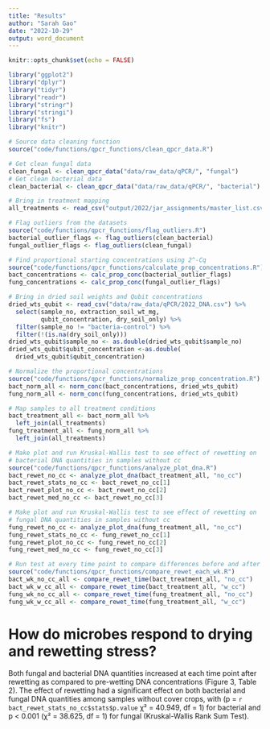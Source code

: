 ```yaml
---
title: "Results"
author: "Sarah Gao"
date: "2022-10-29"
output: word_document
---
```


```r
knitr::opts_chunk$set(echo = FALSE)
```
```r

library("ggplot2")
library("dplyr")
library("tidyr")
library("readr")
library("stringr")
library("stringi")
library("fs")
library("knitr")

```

```r

# Source data cleaning function
source("code/functions/qpcr_functions/clean_qpcr_data.R")

# Get clean fungal data
clean_fungal <- clean_qpcr_data("data/raw_data/qPCR/", "fungal")
# Get clean bacterial data
clean_bacterial <- clean_qpcr_data("data/raw_data/qPCR/", "bacterial")

# Bring in treatment mapping
all_treatments <- read_csv("output/2022/jar_assignments/master_list.csv")

# Flag outliers from the datasets
source("code/functions/qpcr_functions/flag_outliers.R")
bacterial_outlier_flags <- flag_outliers(clean_bacterial)
fungal_outlier_flags <- flag_outliers(clean_fungal)

# Find proportional starting concentrations using 2^-Cq
source("code/functions/qpcr_functions/calculate_prop_concentrations.R")
bact_concentrations <- calc_prop_conc(bacterial_outlier_flags)
fung_concentrations <- calc_prop_conc(fungal_outlier_flags)

# Bring in dried soil weights and Qubit concentrations
dried_wts_qubit <- read_csv("data/raw_data/qPCR/2022_DNA.csv") %>%
  select(sample_no, extraction_soil_wt_mg,
         qubit_concentration, dry_soil_only) %>%
  filter(sample_no != "bacteria-control") %>%
  filter(!(is.na(dry_soil_only)))
dried_wts_qubit$sample_no <- as.double(dried_wts_qubit$sample_no)
dried_wts_qubit$qubit_concentration <-as.double(
  dried_wts_qubit$qubit_concentration)

# Normalize the proportional concentrations
source("code/functions/qpcr_functions/normalize_prop_concentration.R")
bact_norm_all <- norm_conc(bact_concentrations, dried_wts_qubit)
fung_norm_all <- norm_conc(fung_concentrations, dried_wts_qubit)

# Map samples to all treatment conditions
bact_treatment_all <- bact_norm_all %>%
  left_join(all_treatments)
fung_treatment_all <- fung_norm_all %>%
  left_join(all_treatments)

# Make plot and run Kruskal-Wallis test to see effect of rewetting on
# bacterial DNA quantities in samples without cc
source("code/functions/qpcr_functions/analyze_plot_dna.R")
bact_rewet_no_cc <- analyze_plot_dna(bact_treatment_all, "no_cc")
bact_rewet_stats_no_cc <- bact_rewet_no_cc[1]
bact_rewet_plot_no_cc <- bact_rewet_no_cc[2]
bact_rewet_med_no_cc <- bact_rewet_no_cc[3]

# Make plot and run Kruskal-Wallis test to see effect of rewetting on
# fungal DNA quantities in samples without cc
fung_rewet_no_cc <- analyze_plot_dna(fung_treatment_all, "no_cc")
fung_rewet_stats_no_cc <- fung_rewet_no_cc[1]
fung_rewet_plot_no_cc <- fung_rewet_no_cc[2]
fung_rewet_med_no_cc <- fung_rewet_no_cc[3]

# Run test at every time point to compare differences before and after
source("code/functions/qpcr_functions/compare_rewet_each_wk.R")
bact_wk_no_cc_all <- compare_rewet_time(bact_treatment_all, "no_cc")
bact_wk_w_cc_all <- compare_rewet_time(bact_treatment_all, "w_cc")
fung_wk_no_cc_all <- compare_rewet_time(fung_treatment_all, "no_cc")
fung_wk_w_cc_all <- compare_rewet_time(fung_treatment_all, "w_cc")

```

# How do microbes respond to drying and rewetting stress?

Both fungal and bacterial DNA quantities increased at each time point after rewetting as compared to pre-wetting DNA concentrations (Figure 3, Table 2). The effect of rewetting had a significant effect on both bacterial and fungal DNA quantities among samples without cover crops, with (p = `r bact_rewet_stats_no_cc$stats$p.value` χ² = 40.949, df = 1) for bacterial and p < 0.001 (χ² = 38.625, df = 1) for fungal (Kruskal-Wallis Rank Sum Test).


```r

```

